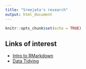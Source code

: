 ```yaml
---
title: "Sreejata's research"
output: html_document
---
```


```r
knitr::opts_chunk$set(echo = TRUE)
```

## Links of interest

- [Intro to RMarkdown](intro-to-rmarkdown.html)
- [Data Tidying](session-8.html)